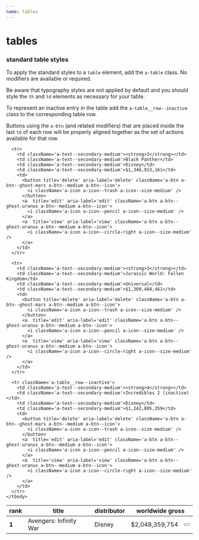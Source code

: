 ```yaml
---
name: tables
---
```



# tables

### standard table styles

To apply the standard styles to a `table` element, add the `a-table` class. No
modifiers are available or required.

Be aware that typography styles are not applied by default and you should style
the `th` and `td` elements as necessary for your table.

To represent an inactive entry in the table add the `a-table__row--inactive` class
to the corresponding table row.

Buttons using the `a-btn` (and related modifiers) that are placed inside the last
`td` of each row will be properly aligned together as the set of actions available
for that row.

<Playground>
  <table className='a-table'>
    <thead>
      <tr>
        <th className='a-text--medium' scope='col'>rank</th>
        <th className='a-text--medium' scope='col'>title</th>
        <th className='a-text--medium' scope='col'>distributor</th>
        <th className='a-text--medium' scope='col' colspan='2'>worldwide gross</th>
      </tr>
    </thead>
    <tbody>
      <tr>
        <td className='a-text--secondary-medium'><strong>1</strong></td>
        <td className='a-text--secondary-medium'>Avengers: Infinity War</td>
        <td className='a-text--secondary-medium'>Disney</td>
        <td className='a-text--secondary-medium'>$2,048,359,754</td>
        <td>
          <button title='delete' aria-label='delete' className='a-btn a-btn--ghost-mars a-btn--medium a-btn--icon'>
            <i className='a-icon a-icon--trash a-icon--size-medium' />
          </button>
          <a  title='edit' aria-label='edit' className='a-btn a-btn--ghost-uranus a-btn--medium a-btn--icon'>
            <i className='a-icon a-icon--pencil a-icon--size-medium' />
          </a>
          <a  title='view' aria-label='view' className='a-btn a-btn--ghost-uranus a-btn--medium a-btn--icon'>
            <i className='a-icon a-icon--circle-right a-icon--size-medium' />
          </a>
        </td>
      </tr>

      <tr>
        <td className='a-text--secondary-medium'><strong>2</strong></td>
        <td className='a-text--secondary-medium'>Black Panther</td>
        <td className='a-text--secondary-medium'>Disney</td>
        <td className='a-text--secondary-medium'>$1,346,913,161</td>
        <td>
          <button title='delete' aria-label='delete' className='a-btn a-btn--ghost-mars a-btn--medium a-btn--icon'>
            <i className='a-icon a-icon--trash a-icon--size-medium' />
          </button>
          <a  title='edit' aria-label='edit' className='a-btn a-btn--ghost-uranus a-btn--medium a-btn--icon'>
            <i className='a-icon a-icon--pencil a-icon--size-medium' />
          </a>
          <a  title='view' aria-label='view' className='a-btn a-btn--ghost-uranus a-btn--medium a-btn--icon'>
            <i className='a-icon a-icon--circle-right a-icon--size-medium' />
          </a>
        </td>
      </tr>

      <tr>
        <td className='a-text--secondary-medium'><strong>3</strong></td>
        <td className='a-text--secondary-medium'>Jurassic World: Fallen Kingdom</td>
        <td className='a-text--secondary-medium'>Universal</td>
        <td className='a-text--secondary-medium'>$1,309,484,461</td>
        <td>
          <button title='delete' aria-label='delete' className='a-btn a-btn--ghost-mars a-btn--medium a-btn--icon'>
            <i className='a-icon a-icon--trash a-icon--size-medium' />
          </button>
          <a  title='edit' aria-label='edit' className='a-btn a-btn--ghost-uranus a-btn--medium a-btn--icon'>
            <i className='a-icon a-icon--pencil a-icon--size-medium' />
          </a>
          <a  title='view' aria-label='view' className='a-btn a-btn--ghost-uranus a-btn--medium a-btn--icon'>
            <i className='a-icon a-icon--circle-right a-icon--size-medium' />
          </a>
        </td>
      </tr>

      <tr className='a-table__row--inactive'>
        <td className='a-text--secondary-medium'><strong>4</strong></td>
        <td className='a-text--secondary-medium'>Incredibles 2 (inactive)</td>
        <td className='a-text--secondary-medium'>Disney</td>
        <td className='a-text--secondary-medium'>$1,242,805,359</td>
        <td>
          <button title='delete' aria-label='delete' className='a-btn a-btn--ghost-mars a-btn--medium a-btn--icon'>
            <i className='a-icon a-icon--trash a-icon--size-medium' />
          </button>
          <a  title='edit' aria-label='edit' className='a-btn a-btn--ghost-uranus a-btn--medium a-btn--icon'>
            <i className='a-icon a-icon--pencil a-icon--size-medium' />
          </a>
          <a  title='view' aria-label='view' className='a-btn a-btn--ghost-uranus a-btn--medium a-btn--icon'>
            <i className='a-icon a-icon--circle-right a-icon--size-medium' />
          </a>
        </td>
      </tr>
    </tbody>
  </table>
</Playground>
